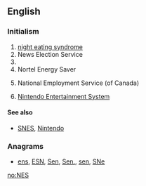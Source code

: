 {{also|nes|ness|Nes|Ness|-ness}}
==English==

===Initialism===
{{head|en|initialism}}

# [[night eating syndrome]]
# News Election Service
# {{w|National Election Studies}}
# Nortel Energy Saver
# {{context|Canada|lang=en}} National Employment Service (of Canada)
# {{context|video games|lang=en}} [[w:Nintendo Entertainment System|Nintendo Entertainment System]]

====See also====
* {{sense|video games}} [[SNES]], [[Nintendo]]

===Anagrams===
* [[ens#English|ens]], [[ESN#English|ESN]], [[Sen#English|Sen]], [[Sen.#English|Sen.]], [[sen#English|sen]], [[SNe#English|SNe]]

[[no:NES]]